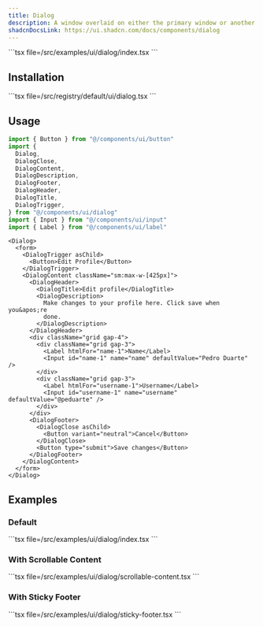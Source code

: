 ```yaml
---
title: Dialog
description: A window overlaid on either the primary window or another dialog window.
shadcnDocsLink: https://ui.shadcn.com/docs/components/dialog
---
```


<ComponentPreview component="dialog">
  ```tsx file=<rootDir>/src/examples/ui/dialog/index.tsx
  ```
</ComponentPreview>

## Installation

<Installation component="dialog">
  ```tsx file=<rootDir>/src/registry/default/ui/dialog.tsx
  ```
</Installation>

## Usage

```ts
import { Button } from "@/components/ui/button"
import {
  Dialog,
  DialogClose,
  DialogContent,
  DialogDescription,
  DialogFooter,
  DialogHeader,
  DialogTitle,
  DialogTrigger,
} from "@/components/ui/dialog"
import { Input } from "@/components/ui/input"
import { Label } from "@/components/ui/label"
```

```tsx
<Dialog>
  <form>
    <DialogTrigger asChild>
      <Button>Edit Profile</Button>
    </DialogTrigger>
    <DialogContent className="sm:max-w-[425px]">
      <DialogHeader>
        <DialogTitle>Edit profile</DialogTitle>
        <DialogDescription>
          Make changes to your profile here. Click save when you&apos;re
          done.
        </DialogDescription>
      </DialogHeader>
      <div className="grid gap-4">
        <div className="grid gap-3">
          <Label htmlFor="name-1">Name</Label>
          <Input id="name-1" name="name" defaultValue="Pedro Duarte" />
        </div>
        <div className="grid gap-3">
          <Label htmlFor="username-1">Username</Label>
          <Input id="username-1" name="username" defaultValue="@peduarte" />
        </div>
      </div>
      <DialogFooter>
        <DialogClose asChild>
          <Button variant="neutral">Cancel</Button>
        </DialogClose>
        <Button type="submit">Save changes</Button>
      </DialogFooter>
    </DialogContent>
  </form>
</Dialog>
```

## Examples

### Default

<ComponentPreview component="dialog" example="default">
  ```tsx file=<rootDir>/src/examples/ui/dialog/index.tsx
  ```
</ComponentPreview>

### With Scrollable Content

<ComponentPreview component="dialog" example="scrollable-content">
  ```tsx file=<rootDir>/src/examples/ui/dialog/scrollable-content.tsx
  ```
</ComponentPreview>

### With Sticky Footer

<ComponentPreview component="dialog" example="sticky-footer">
  ```tsx file=<rootDir>/src/examples/ui/dialog/sticky-footer.tsx
  ```
</ComponentPreview>